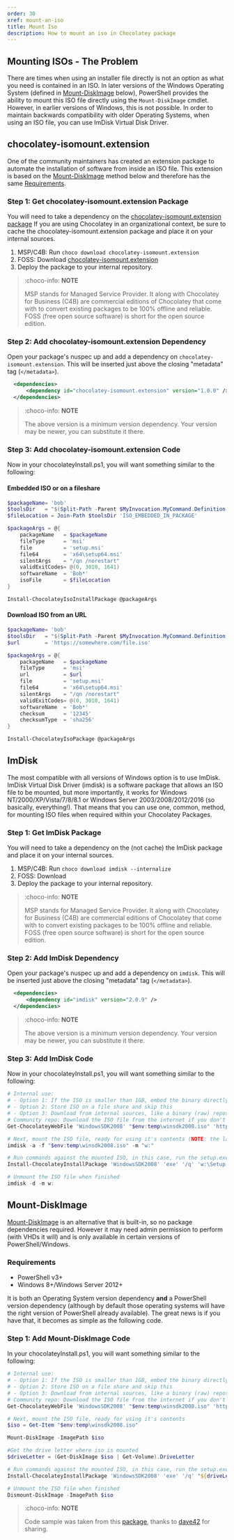 ```yaml
---
order: 30
xref: mount-an-iso
title: Mount Iso
description: How to mount an iso in Chocolatey package
---
```


## Mounting ISOs - The Problem

There are times when using an installer file directly is not an option as what you need is contained in an ISO. In later versions of the Windows Operating System (defined in [Mount-DiskImage](#mount-diskimage) below), PowerShell provides the ability to mount this ISO file directly using the `Mount-DiskImage` cmdlet.  However, in earlier versions of Windows, this is not possible. In order to maintain backwards compatibility with older Operating Systems, when using an ISO file, you can use ImDisk Virtual Disk Driver.

## chocolatey-isomount.extension

One of the community maintainers has created an extension package to automate the installation of software from inside an ISO file. This extension is based on the [Mount-DiskImage](#mount-diskimage) method below and therefore has the same [Requirements](#requirements).

### Step 1: Get chocolatey-isomount.extension Package

You will need to take a dependency on the [chocolatey-isomount.extension package](https://community.chocolatey.org/packages/chocolatey-isomount.extension) If you are using Chocolatey in an organizational context, be sure to cache the chocolatey-isomount.extension package and place it on your internal sources.

1. MSP/C4B: Run `choco download chocolatey-isomount.extension`
1. FOSS: Download [chocolatey-isomount.extension](https://community.chocolatey.org/api/v2/package/chocolatey-isomount.extension)
1. Deploy the package to your internal repository.

> :choco-info: **NOTE**
>
> MSP stands for Managed Service Provider. It along with Chocolatey for Business (C4B) are commercial editions of Chocolatey that come with <Xref title="Package Internalizer" value="recompile-packages" /> to convert existing packages to be 100% offline and reliable. FOSS (free open source software) is short for the open source edition.

### Step 2: Add chocolatey-isomount.extension Dependency

Open your package's nuspec up and add a dependency on `chocolatey-isomount.extension`. This will be inserted just above the closing "metadata" tag (`</metadata>`).

~~~xml
  <dependencies>
      <dependency id="chocolatey-isomount.extension" version="1.0.0" />
  </dependencies>
~~~

> :choco-info: **NOTE**
>
> The above version is a minimum version dependency. Your version may be newer, you can substitute it there.

### Step 3: Add chocolatey-isomount.extension Code

Now in your chocolateyInstall.ps1, you will want something similar to the following:

#### Embedded ISO or on a fileshare

~~~powershell
$packageName= 'bob'
$toolsDir   = "$(Split-Path -Parent $MyInvocation.MyCommand.Definition)"
$fileLocation = Join-Path $toolsDir 'ISO_EMBEDDED_IN_PACKAGE'

$packageArgs = @{
    packageName   = $packageName
    fileType      = 'msi'
    file          = 'setup.msi'
    file64        = 'x64\setup64.msi'
    silentArgs    = "/qn /norestart"
    validExitCodes= @(0, 3010, 1641)
    softwareName  = 'Bob*'
    isoFile       = $fileLocation
}

Install-ChocolateyIsoInstallPackage @packageArgs
~~~

#### Download ISO from an URL

~~~powershell
$packageName= 'bob'
$toolsDir   = "$(Split-Path -Parent $MyInvocation.MyCommand.Definition)"
$url        = 'https://somewhere.com/file.iso'

$packageArgs = @{
    packageName   = $packageName
    fileType      = 'msi'
    url           = $url
    file          = 'setup.msi'
    file64        = 'x64\setup64.msi'
    silentArgs    = "/qn /norestart"
    validExitCodes= @(0, 3010, 1641)
    softwareName  = 'Bob*'
    checksum      = '12345'
    checksumType  = 'sha256'
}

Install-ChocolateyIsoPackage @packageArgs
~~~

## ImDisk

The most compatible with all versions of Windows option is to use ImDisk. ImDisk Virtual Disk Driver (imdisk) is a software package that allows an ISO file to be mounted, but more importantly, it works for Windows NT/2000/XP/Vista/7/8/8.1 or Windows Server 2003/2008/2012/2016 (so basically, everything!). That means that you can use one, common, method, for mounting ISO files when required within your Chocolatey Packages.

### Step 1: Get ImDisk Package

You will need to take a dependency on the <Xref title="ImDisk package](https://community.chocolatey.org/packages/imdisk). If you are using Chocolatey in an organizational context, be sure to [internalize" value="recompile-packages" /> (not cache) the ImDisk package and place it on your internal sources.

1. MSP/C4B: Run `choco download imdisk --internalize`
1. FOSS: Download <Xref title="imdisk](https://community.chocolatey.org/api/v2/package/imdisk) - [internalize manually" value="recompile-packages" />
1. Deploy the package to your internal repository.

> :choco-info: **NOTE**
>
> MSP stands for Managed Service Provider. It along with Chocolatey for Business (C4B) are commercial editions of Chocolatey that come with <Xref title="Package Internalizer" value="recompile-packages" /> to convert existing packages to be 100% offline and reliable. FOSS (free open source software) is short for the open source edition.

### Step 2: Add ImDisk Dependency

Open your package's nuspec up and add a dependency on `imdisk`. This will be inserted just above the closing "metadata" tag (`</metadata>`).

~~~xml
  <dependencies>
      <dependency id="imdisk" version="2.0.9" />
  </dependencies>
~~~

> :choco-info: **NOTE**
>
> The above version is a minimum version dependency. Your version may be newer, you can substitute it there.

### Step 3: Add ImDisk Code

Now in your chocolateyInstall.ps1, you will want something similar to the following:

~~~powershell
# Internal use:
# - Option 1: If the ISO is smaller than 1GB, embed the binary directly into the package for the most reliable use skip this
# - Option 2: Store ISO on a file share and skip this
# - Option 3: Download from internal sources, like a binary (raw) repository in Artifactory, Nexus, or ProGet.
# Community repo: Download the ISO file from the internet if you don't have distribution rights or the file is larger than 250MB.
Get-ChocolateyWebFile 'WindowsSDK2008' "$env:temp\winsdk2008.iso" 'http://download.microsoft.com/download/f/e/6/fe6eb291-e187-4b06-ad78-bb45d066c30f/6.0.6001.18000.367-KRMSDK_EN.iso'

# Next, mount the ISO file, ready for using it's contents (NOTE: the last parameter here is the drive letter that will be assigned to the mounted ISO)
imdisk -a -f "$env:temp\winsdk2008.iso" -m "w:"

# Run commands against the mounted ISO, in this case, run the setup.exe
Install-ChocolateyInstallPackage 'WindowsSDK2008' 'exe' '/q' 'w:\Setup.exe'

# Unmount the ISO file when finished
imdisk -d -m w:

~~~

## Mount-DiskImage

[Mount-DiskImage](https://docs.microsoft.com/en-us/powershell/module/storage/mount-diskimage)
is an alternative that is built-in, so no package dependencies required. However it may need admin permission to perform (with VHDs it will) and is only available in certain versions of PowerShell/Windows.

### Requirements

* PowerShell v3+
* Windows 8+/Windows Server 2012+

It is both an Operating System version dependency **and** a PowerShell version dependency (although by default those operating systems will have the right version of PowerShell already available). The great news is if you have that, it becomes as simple as the following code.

### Step 1: Add Mount-DiskImage Code

In your chocolateyInstall.ps1, you will want something similar to the following:

~~~powershell
# Internal use:
# - Option 1: If the ISO is smaller than 1GB, embed the binary directly into the package for the most reliable use skip this
# - Option 2: Store ISO on a file share and skip this
# - Option 3: Download from internal sources, like a binary (raw) repository in Artifactory, Nexus, or ProGet.
# Community repo: Download the ISO file from the internet if you don't have distribution rights or the file is larger than 250MB.
Get-ChocolateyWebFile 'WindowsSDK2008' "$env:temp\winsdk2008.iso" 'http://download.microsoft.com/download/f/e/6/fe6eb291-e187-4b06-ad78-bb45d066c30f/6.0.6001.18000.367-KRMSDK_EN.iso'

# Next, mount the ISO file, ready for using it's contents
$iso = Get-Item "$env:temp\winsdk2008.iso"

Mount-DiskImage -ImagePath $iso

#Get the drive letter where iso is mounted
$driveLetter = (Get-DiskImage $iso | Get-Volume).DriveLetter

# Run commands against the mounted ISO, in this case, run the setup.exe
Install-ChocolateyInstallPackage 'WindowsSDK2008' 'exe' '/q' "${driveLetter}:\Setup.exe"

# Unmount the ISO file when finished
Dismount-DiskImage -ImagePath $iso

~~~

> :choco-info: **NOTE**
>
> Code sample was taken from this [package](https://community.chocolatey.org/packages/WindowsSDK2008/6.0.6001), thanks to [dave42](https://community.chocolatey.org/profiles/dave42) for sharing.
